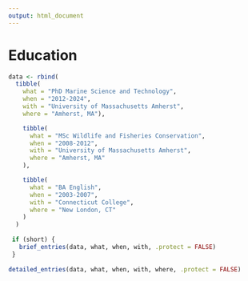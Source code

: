 ```yaml
---
output: html_document
---
```


# Education

```r
data <- rbind(
  tibble(
    what = "PhD Marine Science and Technology",
    when = "2012-2024",
    with = "University of Massachusetts Amherst",
    where = "Amherst, MA"),

    tibble(
      what = "MSc Wildlife and Fisheries Conservation",
      when = "2008-2012",
      with = "University of Massachusetts Amherst",
      where = "Amherst, MA"
    ),

    tibble(
      what = "BA English",
      when = "2003-2007",
      with = "Connecticut College",
      where = "New London, CT"
    )
  )
  
 if (short) {
   brief_entries(data, what, when, with, .protect = FALSE)
 }
 
detailed_entries(data, what, when, with, where, .protect = FALSE)
```